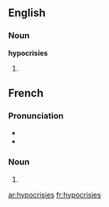 ==English==

===Noun===
'''hypocrisies'''

# {{plural of|[[hypocrisy]]}}

==French==

===Pronunciation===
* {{IPA|/i.pɔ.kʁi.zi/|lang=fr}}
* {{homophones|hypocrisie}}

===Noun===
{{infl|fr|plural}} {{f|p}}

# {{plural of|hypocrisie|lang=French}}

[[ar:hypocrisies]]
[[fr:hypocrisies]]